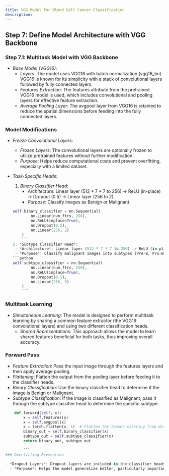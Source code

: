 ```yaml
---
title: VGG Model for Blood Cell Cancer Classification
description: 
---
```



## Step 7: Define Model Architecture with VGG Backbone

### Step 7.1: Multitask Model with VGG Backbone

- *Base Model (VGG16)*:
  - *Layers*: The model uses VGG16 with batch normalization (vgg16_bn). VGG16 is known for its simplicity with a stack of convolutional layers followed by fully connected layers.
  - *Features Extraction*: The features attribute from the pretrained VGG16 model is used, which includes convolutional and pooling layers for effective feature extraction.
  - *Average Pooling Layer*: The avgpool layer from VGG16 is retained to reduce the spatial dimensions before feeding into the fully connected layers.

### Model Modifications

- *Freeze Convolutional Layers*:
  - *Frozen Layers*: The convolutional layers are optionally frozen to utilize pretrained features without further modification.
  - *Purpose*: Helps reduce computational costs and prevent overfitting, especially with a limited dataset.

- *Task-Specific Heads*:
  1. *Binary Classifier Head*:
     - *Architecture*: Linear layer (512 * 7 * 7 to 256) -> ReLU (in-place) -> Dropout (0.5) -> Linear layer (256 to 2).
     - *Purpose*: Classify images as Benign or Malignant.

    ```python
    self.binary_classifier = nn.Sequential(
            nn.Linear(num_ftrs, 256),
            nn.ReLU(inplace=True),
            nn.Dropout(0.5),
            nn.Linear(256, 2)
        )
        ```
  2. *Subtype Classifier Head*:
     - *Architecture*: Linear layer (512 * 7 * 7 to 256) -> ReLU (in-place) -> Dropout (0.5) -> Linear layer (256 to 3).
     - *Purpose*: Classify malignant images into subtypes (Pre-B, Pro-B, early Pre-B).
    ```python
    self.subtype_classifier = nn.Sequential(
            nn.Linear(num_ftrs, 256),
            nn.ReLU(inplace=True),
            nn.Dropout(0.5),
            nn.Linear(256, 3)
        )
        ```
### Multitask Learning

- *Simultaneous Learning*: The model is designed to perform multitask learning by sharing a common feature extractor (the VGG16 convolutional layers) and using two different classification heads.
  - *Shared Representations*: This approach allows the model to learn shared features beneficial for both tasks, thus improving overall accuracy.

### Forward Pass

- *Feature Extraction*: Pass the input image through the features layers and then apply average pooling.
- *Flattening*: Flatten the output from the pooling layer before feeding it to the classifier heads.
- *Binary Classification*: Use the binary classifier head to determine if the image is Benign or Malignant.
- *Subtype Classification*: If the image is classified as Malignant, pass it through the subtype classifier head to determine the specific subtype.

```python
    def forward(self, x):
        x = self.features(x)
        x = self.avgpool(x)
        x = torch.flatten(x, 1)  # Flatten the tensor starting from dimension 1
        binary_out = self.binary_classifier(x)
        subtype_out = self.subtype_classifier(x)
        return binary_out, subtype_out

        ```
### Overfitting Prevention

- *Dropout Layers*: Dropout layers are included in the classifier heads to help reduce overfitting by randomly dropping units during training.
  - *Purpose*: Helps the model generalize better, particularly important for medical data with a limited number of samples.


